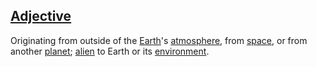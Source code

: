 == [[Adjective]] ==

Originating from outside of the [[Earth]]'s [[atmosphere]], from [[space]], or from another [[planet]]; [[alien]] to Earth or its [[environment]].